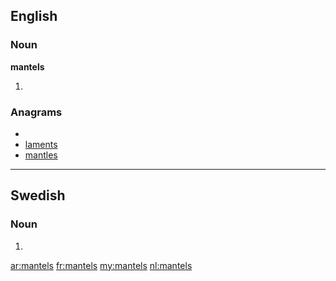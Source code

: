 ==English==

===Noun===
'''mantels'''

# {{plural of|[[mantel]]}}

===Anagrams===
* {{alphagram|aelmnst}}
* [[laments#English|laments]]
* [[mantles#English|mantles]]

----

==Swedish==

===Noun===
{{infl|sv|noun form}}

# {{sv-noun-form-indef-gen|mantel}}

[[ar:mantels]]
[[fr:mantels]]
[[my:mantels]]
[[nl:mantels]]